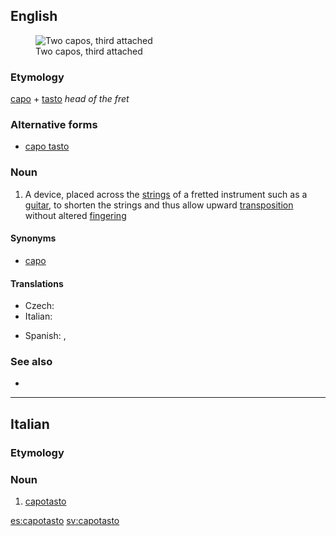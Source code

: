 ==English==
[[File:Kapodaster.JPG|thumb|Two capos, third attached]]

===Etymology===
{{etyl|it}} [[capo]] + [[tasto]] ''head of the fret''

===Alternative forms===
* [[capo tasto]]

===Noun===
{{en-noun}}

# {{music}} A device, placed across the [[string]]s of a fretted instrument such as a [[guitar]], to shorten the strings and thus allow upward [[transposition]] without altered [[fingering]]

====Synonyms====
* [[capo]]

====Translations====
{{trans-top|device placed across the strings}}
* Czech: {{t-|cs|kapodastr|m}}
* Italian: {{t-|it|capotasto}}
{{trans-mid}}
* Spanish: {{t+|es|ceja|f}}, {{t+|es|cejilla|f}}
{{trans-bottom}}

===See also===
* {{commonslite|capo}}

----

==Italian==

===Etymology===
{{prefix|capo|tasto|lang=it}}

===Noun===
{{it-noun|capotast|m|o|i}}

# {{music|lang=it}} [[#English|capotasto]]

[[es:capotasto]]
[[sv:capotasto]]